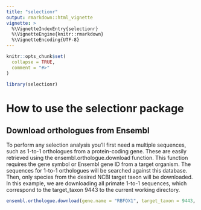 ```yaml
---
title: "selectionr"
output: rmarkdown::html_vignette
vignette: >
  %\VignetteIndexEntry{selectionr}
  %\VignetteEngine{knitr::rmarkdown}
  %\VignetteEncoding{UTF-8}
---
```


```r
knitr::opts_chunk$set(
  collapse = TRUE,
  comment = "#>"
)
```

```r
library(selectionr)
```

# How to use the selectionr package

## Download orthologues from Ensembl
To perform any selection analysis you'll first need a multiple sequences, such as 1-to-1 orthologues from a protein-coding gene. These are easily retrieved using the ensembl.orthologue.download function. This function requires the gene symbol or Ensembl gene ID from a target organism. The sequences for 1-to-1 orthologues will be searched against this database. Then, only species from the desired NCBI target taxon will be downloaded. In this example, we are downloading all primate 1-to-1 sequences, which correspond to the target_taxon 9443 to the current working directory. 

```r
ensembl.orthologue.download(gene.name = "RBFOX1", target_taxon = 9443, download.directory = ".")
```

